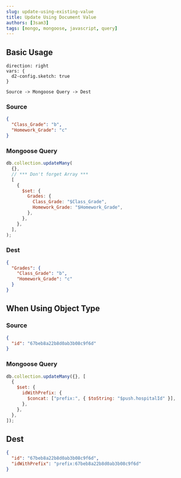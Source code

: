 ```yaml
---
slug: update-using-existing-value
title: Update Using Document Value
authors: [3sam3]
tags: [mongo, mongoose, javascript, query]
---
```


## Basic Usage

```kroki type=d2
direction: right
vars: {
  d2-config.sketch: true
}

Source -> Mongoose Query -> Dest
```

### Source

```json showLineNumbers
{
  "Class_Grade": "b",
  "Homework_Grade": "c"
}
```

### Mongoose Query

```js showLineNumbers {4-13}
db.collection.updateMany(
  {},
  // *** Don't forget Array ***
  [
    {
      $set: {
        Grades: {
          Class_Grade: "$Class_Grade",
          Homework_Grade: "$Homework_Grade",
        },
      },
    },
  ],
);
```

### Dest

```json showLineNumbers {2}
{
  "Grades": {
    "Class_Grade": "b",
    "Homework_Grade": "c"
  }
}
```

## When Using Object Type

### Source

```json
{
  "id": "67beb8a22b8d0ab3b08c9f6d"
}
```

### Mongoose Query

```js {5}
db.collection.updateMany({}, [
  {
    $set: {
      idWithPrefix: {
        $concat: ["prefix:", { $toString: "$push.hospitalId" }],
      },
    },
  },
]);
```

## Dest

```json
{
  "id": "67beb8a22b8d0ab3b08c9f6d",
  "idWithPrefix": "prefix:67beb8a22b8d0ab3b08c9f6d"
}
```

